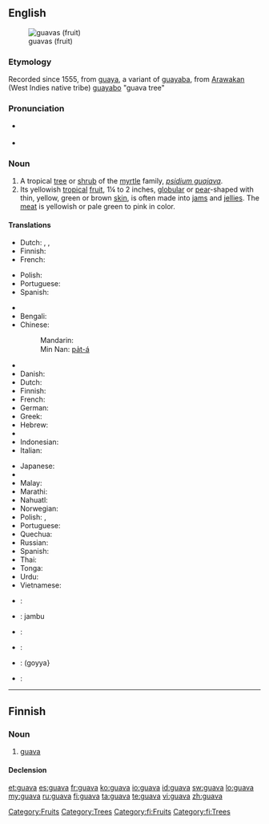 {{wikipedia}}
==English==
[[Image:Psidium guajava fruit.jpg|thumb|guavas (fruit)]]

===Etymology===
Recorded since 1555, from {{etyl|es}} [[guaya]], a variant of [[guayaba]], from [[Arawakan]] (West Indies native tribe) [[guayabo]] "guava tree"

===Pronunciation===
* {{a|US}} {{IPA|/ˈɡwɑvə/}}
* {{rhymes|ɑːvə}}

===Noun===
{{en-noun}}

# A tropical [[tree]] or [[shrub]] of the [[myrtle]] family, ''[[psidium guajava]]''.
# Its yellowish [[tropical]] [[fruit]], 1¼ to 2 inches, [[globular]] or [[pear]]-shaped with thin, yellow, green or brown [[skin]], is often made into [[jam]]s and [[jelly|jellies]]. The [[meat]] is yellowish or pale green to pink in color.

====Translations====
{{trans-top|tree or shrub}}
* Dutch: {{t|nl|guave}}, {{t|nl|guaveboom}}, {{t|nl|guavestruik}}
* Finnish: {{t+|fi|guava}}
* French: {{t+|fr|goyavier|m}}
{{trans-mid}}
* Polish: {{t|pl|guawa|f}}
* Portuguese: {{t|pt|goiabeira|f}}
* Spanish: {{t+|es|guayabo}}
{{trans-bottom}}

{{trans-top|fruit}}
* {{trreq|Arabic}}
* Bengali: {{tø|bn|পেয়ারা|tr=peyārā|sc=Beng}}
* Chinese:
*: Mandarin: {{t|zh|番石榴|tr=fān shíliu|sc=Hani}}
*: Min Nan: [[pa̍t-á]]
* {{trreq|Czech}}
* Danish: {{t|da|guava}}
* Dutch: {{t|nl|guave}}
* Finnish: {{t+|fi|guava}}
* French: {{t+|fr|goyave}}
* German: {{t|de|Guave|f}}
* Greek: {{t|el|γκουάβα|guáva|f}}
* Hebrew: {{t|he|גויאבה|f}}
* {{trreq|Hungarian}}
* Indonesian: {{t|id|jambu batu}}
* Italian: {{t|it|guava|f}}
{{trans-mid}}
* Japanese: {{t|ja|グアバ|tr=guaba}}
* {{trreq|Korean}}
* Malay: {{t|ms|jambu batu}}
* Marathi: {{t|mr|पेरू}}
* Nahuatl: {{t|nah|xālxocotl}}
* Norwegian: {{t|no|guava}}
* Polish: {{t|pl|gujawa|f}}, {{t|pl|guawa|f}}
* Portuguese: {{t+|pt|goiaba|f}}
* Quechua: {{t|qu|sawintu}}
* Russian: {{t|ru|гуава|tr=guáva|f}}
* Spanish: {{t-|es|guayaba|f}}
* Thai: {{Thai|[[ฝรั่ง]]}}
* Tonga: {{tø|to|kuava}}
* Urdu: {{ur-Arab|[[امرود]]}}
* Vietnamese: {{t+|vi|ổi|xs=Vietnamese}}
{{trans-bottom}}

{{checktrans-top}}
* {{ttbc|Hebrew}}: {{t|he|גויאבה|f|tr=guyava|sc=Hebr}}
* {{ttbc|Indonesian}}: jambu
* {{ttbc|Japanese}}: {{t|ja|グアヴァ|tr=guava}}
* {{ttbc|Telugu}}: {{t|te|జామ|tr=jaama}}
* {{ttbc|Tamil}}: (goyya}
* {{ttbc|Vietnamese}}: {{t+|vi|ổi|xs=Vietnamese}}
{{checktrans-bottom}}

[[Category:Fruits]]
[[Category:Trees]]

----

==Finnish==

===Noun===
{{infl|fi|noun}}

# [[#English|guava]]

====Declension====
{{fi-decl-koira|guav}}

[[Category:fi:Fruits]]
[[Category:fi:Trees]]

[[et:guava]]
[[es:guava]]
[[fr:guava]]
[[ko:guava]]
[[io:guava]]
[[id:guava]]
[[sw:guava]]
[[lo:guava]]
[[my:guava]]
[[ru:guava]]
[[fi:guava]]
[[ta:guava]]
[[te:guava]]
[[vi:guava]]
[[zh:guava]]